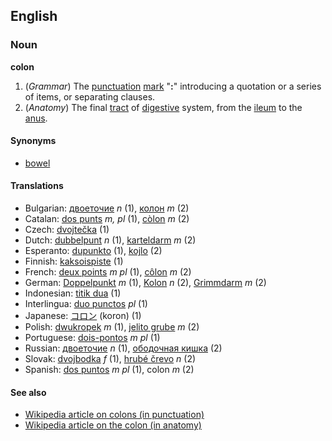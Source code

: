 ==English==
===Noun===
'''colon'''

<!-- I'm sure the order here is wrong. Somebody rearrange this after proper checks please -->
#(''Grammar'') The [[punctuation]] [[mark]] "''':'''" introducing a quotation or a series of items, or separating clauses.
#(''Anatomy'') The final [[tract]] of [[digestive]] system, from the [[ileum]] to the [[anus]].

====Synonyms====
*[[bowel]]<!-- perhaps not in a technical sense but in Aus we say "bowel" in all the cases I hear "colon" on US TV -->

====Translations====
*Bulgarian: [[двоеточие]] ''n'' (1), [[колон]] ''m'' (2)
*Catalan: [[dos punts]] ''m, pl'' (1), [[còlon]] ''m'' (2)
*Czech: [[dvojtečka]] (1)
*Dutch: [[dubbelpunt]] ''n'' (1), [[karteldarm]] ''m'' (2)
*Esperanto: [[dupunkto]] (1), [[kojlo]] (2)
*Finnish: [[kaksoispiste]] (1)
*French: [[deux points]] ''m pl'' (1), [[côlon]] ''m'' (2)
*German: [[Doppelpunkt]] ''m'' (1), [[Kolon]] ''n'' (2), [[Grimmdarm]] ''m'' (2)
*Indonesian: [[titik dua]] (1)
*Interlingua: [[duo punctos]] ''pl'' (1)
*Japanese: [[コロン]] (koron) (1)
*Polish: [[dwukropek]] ''m'' (1), [[jelito grube]] ''m'' (2) 
*Portuguese: [[dois-pontos]] ''m pl'' (1)
*Russian: [[двоеточие]] ''n'' (1), [[ободочная кишка]] (2)
*Slovak: [[dvojbodka]] ''f'' (1), [[hrubé črevo]] ''n'' (2)
*Spanish: [[dos puntos]] ''m pl'' (1), colon ''m'' (2)

====See also====
*[[en:colon_(punctuation)|Wikipedia article on colons (in punctuation)]]
*[[en:colon_(anatomy)|Wikipedia article on the colon (in anatomy)]]
{{msg:Punctuation}}
